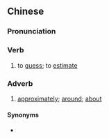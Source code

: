 {{also|约摸}}
==Chinese==
{{zh-forms|s=约摸}}

===Pronunciation===
{{zh-pron
|m=yuēmo
|c=joek3 mok6-2
|cat=v,adv
}}

===Verb===
{{zh-verb}}

# to [[guess]]; to [[estimate]]

===Adverb===
{{zh-adv}}

# [[approximately]]; [[around]]; [[about]]

====Synonyms====
* {{zh-l|約莫}}